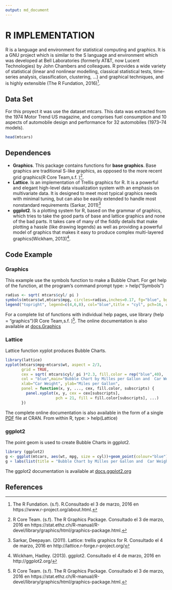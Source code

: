 ```yaml
---
output: md_document
---
```


# R IMPLEMENTATION

R is a language and environment for statistical computing and graphics. It is a GNU project which is similar to the S language and environment which was developed at Bell Laboratories (formerly AT&T, now Lucent Technologies) by John Chambers and colleagues. 
R provides a wide variety of statistical (linear and nonlinear modelling, classical statistical tests, time-series analysis, classification, clustering, …) and graphical techniques, and is highly extensible (The R Fundation, 2016)[^1]. 

## Data Set

For this proyect it was use the dataset mtcars. This data was extracted from the 1974 Motor Trend US magazine, and comprises fuel consumption and 10 aspects of automobile design and performance for 32 automobiles (1973–74 models).

```r
head(mtcars)

```

## Dependences  

* **Graphics**. This package contains functions for **base graphics**. Base graphics are traditional S-like graphics, as opposed to the more recent grid graphics(R Core Team,s.f. )[^2]. 
* **Lattice**. Is an implementation of Trellis graphics for R. It is a powerful and elegant high-level data visualization system with an emphasis on multivariate data. It is designed to meet most typical graphics needs with minimal tuning, but can also be easily extended to handle most nonstandard requirements (Sarkar, 2011)[^3]
* **ggplot2**.  Is a plotting system for R, based on the grammar of graphics, which tries to take the good parts of base and lattice graphics and none of the bad parts. It takes care of many of the fiddly details that make plotting a hassle (like drawing legends) as well as providing a powerful model of graphics that makes it easy to produce complex multi-layered graphics(Wickham, 2013)[^4].


## Code Example

### Graphics

This example use the symbols function to make a Bubble Chart. For get help of the function, at the program's command prompt type: 
> help("Symbols")

```r
radius <- sqrt( mtcars$cyl/ pi )
symbols(mtcars$wt,mtcars$mpg, circles=radius,inches=0.17, fg="blue", bg="blue", xlab="Car Weight", ylab="Miles per Gallon", main="Bubble Chart by Milles per Gallon and  Car Weight")
legend("topright", legend=c(4,6,8), col="blue",title = "cyl", pch=16, cex= 1.8, pt.cex=3:5)

```

For a complete list of functions with individual help pages, use library (help = "graphics")(R Core Team,s.f. )[^2]. The online documentation is also available at [docs.Graphics](https://stat.ethz.ch/R-manual/R-devel/library/graphics/html/00Index.html)


### Lattice

Lattice function xyplot produces Bubble Charts.

```r
library(lattice)
xyplot(mtcars$mpg~mtcars$wt, aspect = 2/3,
       grid = TRUE,
       cex = sqrt( mtcars$cyl/ pi )*2.3, fill.color = rep("blue",40), 
       col = "blue",main="Bubble Chart by Milles per Gallon and  Car Weight", 
       xlab="Car Weight", ylab="Miles per Gallon",
       panel = function(x, y, ..., cex, fill.color, subscripts) {
         panel.xyplot(x, y, cex = cex[subscripts],
                      pch = 21, fill = fill.color[subscripts], ...)
       })
```

The complete online documentation is also available in the form of a single [PDF](https://cran.r-project.org/web/packages/lattice/lattice.pdf) file at CRAN. 
From within R, type:
> help(Lattice)


### ggplot2

The point geom is used to create Bubble Charts in ggplot2.

```r
library (ggplot2)
g <- ggplot(mtcars, aes(wt, mpg, size = cyl))+geom_point(colour="blue") + scale_size_continuous(range=c(6,10))
g + labs(list(title = "Bubble Chart by Milles per Gallon and  Car Weight",  x="Car Weight", y="Miles per Gallon"))

```

The ggplot2 documentation is available at [docs.ggplot2.org](http://docs.ggplot2.org/current/)


## References

[^1]: The R Fundation. (s.f). R.Consultado el 3 de marzo, 2016 en https://www.r-project.org/about.html.
[^2]: R Core Team. (s.f). The R Graphics Package. Consultado el 3 de marzo, 2016 en https://stat.ethz.ch/R-manual/R-devel/library/graphics/html/graphics-package.html.
[^3]: Sarkar, Deepayan. (2011). Lattice: trellis graphics for R. Consultado el 4 de marzo, 2016 en http://lattice.r-forge.r-project.org/
[^4]: Wickham, Hadley. (2013). ggplot2. Consultado el 4 de marzo, 2016 en http://ggplot2.org/
